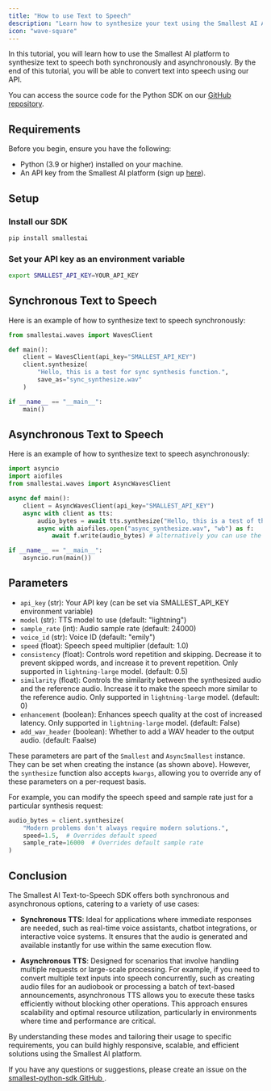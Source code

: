 ```yaml
---
title: "How to use Text to Speech"
description: "Learn how to synthesize your text using the Smallest AI API."
icon: "wave-square"
---
```


In this tutorial, you will learn how to use the Smallest AI platform to synthesize text to speech both synchronously and asynchronously. By the end of this tutorial, you will be able to convert text into speech using our API.  

You can access the source code for the Python SDK on our [GitHub repository](https://github.com/smallest-inc/smallest-python-sdk).  

## Requirements

Before you begin, ensure you have the following:

- Python (3.9 or higher) installed on your machine.
- An API key from the Smallest AI platform (sign up [here](https://waves.smallest.ai)).  

## Setup  

### Install our SDK
```bash
pip install smallestai
``` 

### Set your API key as an environment variable
```bash
export SMALLEST_API_KEY=YOUR_API_KEY
```  

## Synchronous Text to Speech

Here is an example of how to synthesize text to speech synchronously:
<CodeGroup>
```python python
from smallestai.waves import WavesClient

def main():
    client = WavesClient(api_key="SMALLEST_API_KEY")
    client.synthesize(
        "Hello, this is a test for sync synthesis function.",
        save_as="sync_synthesize.wav"
    )

if __name__ == "__main__":
    main()
```
</CodeGroup>  

## Asynchronous Text to Speech

Here is an example of how to synthesize text to speech asynchronously:
<CodeGroup>
```python python
import asyncio
import aiofiles
from smallestai.waves import AsyncWavesClient

async def main():
    client = AsyncWavesClient(api_key="SMALLEST_API_KEY")
    async with client as tts:
        audio_bytes = await tts.synthesize("Hello, this is a test of the async synthesis function.") 
        async with aiofiles.open("async_synthesize.wav", "wb") as f:
            await f.write(audio_bytes) # alternatively you can use the `save_as` parameter.

if __name__ == "__main__":
    asyncio.run(main())
```
</CodeGroup>

## Parameters   

- `api_key` (str): Your API key (can be set via SMALLEST_API_KEY environment variable)
- `model` (str): TTS model to use (default: "lightning")
- `sample_rate` (int): Audio sample rate (default: 24000)
- `voice_id` (str): Voice ID (default: "emily")
- `speed` (float): Speech speed multiplier (default: 1.0)
- `consistency` (float): Controls word repetition and skipping. Decrease it to prevent skipped words, and increase it to prevent repetition. Only supported in `lightning-large` model. (default: 0.5)
- `similarity` (float): Controls the similarity between the synthesized audio and the reference audio. Increase it to make the speech more similar to the reference audio. Only supported in `lightning-large` model. (default: 0)
- `enhancement` (boolean): Enhances speech quality at the cost of increased latency. Only supported in `lightning-large` model. (default: False)
- `add_wav_header` (boolean): Whether to add a WAV header to the output audio. (default: Faalse)


These parameters are part of the `Smallest` and `AsyncSmallest` instance. They can be set when creating the instance (as shown above). However, the `synthesize` function also accepts `kwargs`, allowing you to override any of these parameters on a per-request basis.  

For example, you can modify the speech speed and sample rate just for a particular synthesis request:   
<CodeGroup> 
```python python
audio_bytes = client.synthesize(
    "Modern problems don't always require modern solutions.",
    speed=1.5,  # Overrides default speed
    sample_rate=16000  # Overrides default sample rate
)
```  
</CodeGroup>

## Conclusion  

The Smallest AI Text-to-Speech SDK offers both synchronous and asynchronous options, catering to a variety of use cases:  

- **Synchronous TTS**: Ideal for applications where immediate responses are needed, such as real-time voice assistants, chatbot integrations, or interactive voice systems. It ensures that the audio is generated and available instantly for use within the same execution flow.  

- **Asynchronous TTS**: Designed for scenarios that involve handling multiple requests or large-scale processing. For example, if you need to convert multiple text inputs into speech concurrently, such as creating audio files for an audiobook or processing a batch of text-based announcements, asynchronous TTS allows you to execute these tasks efficiently without blocking other operations. This approach ensures scalability and optimal resource utilization, particularly in environments where time and performance are critical.  

By understanding these modes and tailoring their usage to specific requirements, you can build highly responsive, scalable, and efficient solutions using the Smallest AI platform.


If you have any questions or suggestions, please create an issue on the [smallest-python-sdk GitHub <Icon icon="arrow-up-right-from-square" iconType="solid" />](https://github.com/smallest-inc/smallest-python-sdk).
